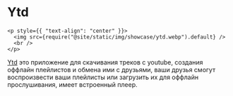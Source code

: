 # Ytd

```mdx-code-block
<p style={{ "text-align": "center" }}>
  <img src={require("@site/static/img/showcase/ytd.webp").default} />
  <br />
</p>
```

[Ytd](https://github.com/marcio199226/ytd/tree/v2-wails) это приложение для скачивания треков с youtube, создания оффлайн плейлистов и обмена ими с друзьями, ваши друзья смогут воспроизвести ваши плейлисты или загрузить их для оффлайн прослушивания, имеет встроенный плеер.

